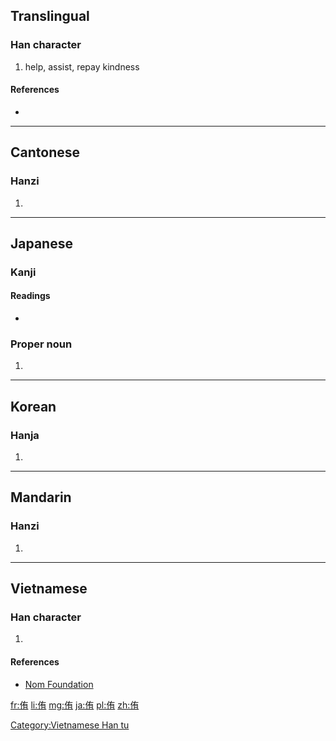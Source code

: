 ==Translingual==

===Han character===
{{Han char|rn=9|rad=人|as=06|sn=8|four=2422<sub>7</sub>|canj=人大月 (OKB)|ids=⿰[[亻]][[有]]}}

# help, assist, repay kindness

====References====
* {{Han ref|kx=0102.050|dkj=00594|dj=0216.050|hdz=10146.040|uh=4F91|ud=20369|bh=A8DD|bd=43229}}

----

==Cantonese==

===Hanzi===
{{yue-hanzi|jyut=|y=yau6}}

# {{defn|lang=yue|sort=人06}}

----

==Japanese==

===Kanji===
{{ja-kanji|grade=|rs=人06}}

====Readings====
* {{ja-readings|goon=[[う]] (u)|kanon=[[ゆう]] (yū)|kun=[[すすめる]] (susumeru), [[たすける]] (tasukeru)}}

===Proper noun===
{{ja-pos|k|proper|hira=ゆう|rom=Yū}} 

# {{given name|female|lang=ja|sort=ゆう}}

----

==Korean==

===Hanja===
{{ko-hanja|hangeul=유|rv=yu|mr=yu}}

# {{defn|lang=ko|sort=人06}}

----

==Mandarin==

===Hanzi===
{{cmn-hanzi|pin=[[yòu]] ([[you4]])|wg=yu<sup>4</sup>}}

# {{defn|lang=cmn|sort=人06}}

----

==Vietnamese==

===Han character===
{{vi-hantu|[[hựu]]|rs=人06}}

# {{defn|lang=vi|sort=人06}}

====References====
*[http://nomfoundation.org/common/nom_details.php?codepoint=4f91 Nom Foundation]

[[Category:Vietnamese Han tu]]

[[fr:侑]]
[[li:侑]]
[[mg:侑]]
[[ja:侑]]
[[pl:侑]]
[[zh:侑]]